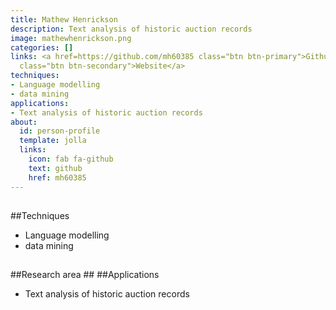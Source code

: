 ```yaml
---
title: Mathew Henrickson
description: Text analysis of historic auction records
image: mathewhenrickson.png
categories: []
links: <a href=https://github.com/mh60385 class="btn btn-primary">Github</a><a href=https://ahc.leeds.ac.uk/fine-art/pgr/5707/mathew-henrickson
  class="btn btn-secondary">Website</a>
techniques:
- Language modelling
- data mining
applications:
- Text analysis of historic auction records
about:
  id: person-profile
  template: jolla
  links:
    icon: fab fa-github
    text: github
    href: mh60385
---
```

   
:::{#person-profile}
:::
   
##
##Techniques
   
- Language modelling
- data mining
   
##
##Research area
##
##Applications
   
- Text analysis of historic auction records
